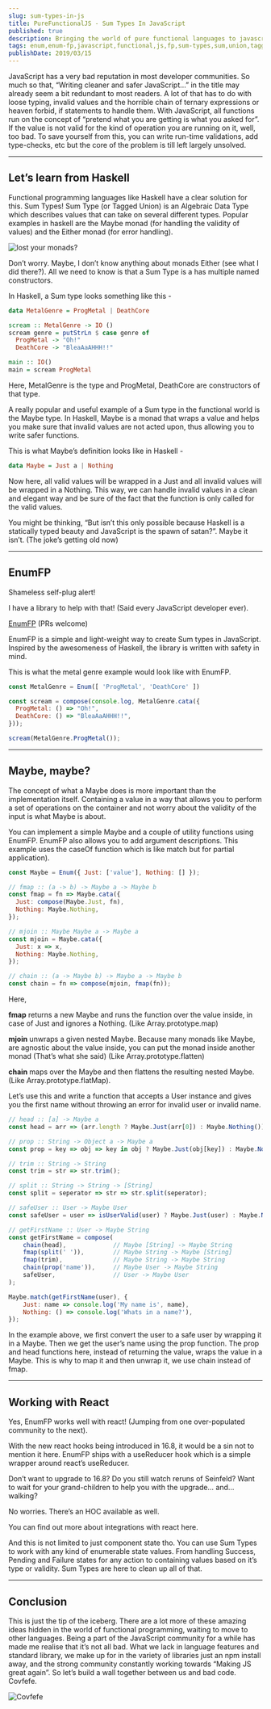 ```yaml
---
slug: sum-types-in-js
title: PureFunctionalJS - Sum Types In JavaScript
published: true
description: Bringing the world of pure functional languages to javascript one concept at a time
tags: enum,enum-fp,javascript,functional,js,fp,sum-types,sum,union,tagged
publishDate: 2019/03/15
---
```


JavaScript has a very bad reputation in most developer communities. So much so that, “Writing cleaner and safer JavaScript…” in the title may already seem a bit redundant to most readers. A lot of that has to do with loose typing, invalid values and the horrible chain of ternary expressions or heaven forbid, if statements to handle them. With JavaScript, all functions run on the concept of “pretend what you are getting is what you asked for”. If the value is not valid for the kind of operation you are running on it, well, too bad. To save yourself from this, you can write run-time validations, add type-checks, etc but the core of the problem is till left largely unsolved.

---

## Let’s learn from Haskell
Functional programming languages like Haskell have a clear solution for this. Sum Types! Sum Type (or Tagged Union) is an Algebraic Data Type which describes values that can take on several different types. Popular examples in haskell are the Maybe monad (for handling the validity of values) and the Either monad (for error handling).

![lost your monads?](/img/blog/enum-fp/haskell.jpeg)

Don’t worry. Maybe, I don’t know anything about monads Either (see what I did there?). All we need to know is that a Sum Type is a has multiple named constructors.

In Haskell, a Sum type looks something like this -

```haskell
data MetalGenre = ProgMetal | DeathCore

scream :: MetalGenre -> IO ()
scream genre = putStrLn $ case genre of
  ProgMetal -> "Oh!"
  DeathCore -> "BleaAaAHHH!!"

main :: IO()
main = scream ProgMetal
```

Here, MetalGenre is the type and ProgMetal, DeathCore are constructors of that type.

A really popular and useful example of a Sum type in the functional world is the Maybe type. In Haskell, Maybe is a monad that wraps a value and helps you make sure that invalid values are not acted upon, thus allowing you to write safer functions.

This is what Maybe’s definition looks like in Haskell -

```haskell
data Maybe = Just a | Nothing
```

Now here, all valid values will be wrapped in a Just and all invalid values will be wrapped in a Nothing. This way, we can handle invalid values in a clean and elegant way and be sure of the fact that the function is only called for the valid values.

You might be thinking, “But isn’t this only possible because Haskell is a statically typed beauty and JavaScript is the spawn of satan?”. Maybe it isn’t. (The joke’s getting old now)

---

## EnumFP
Shameless self-plug alert!

I have a library to help with that! (Said every JavaScript developer ever).

[EnumFP](https://github.com/phenax/enum-fp) (PRs welcome)

EnumFP is a simple and light-weight way to create Sum types in JavaScript. Inspired by the awesomeness of Haskell, the library is written with safety in mind.

This is what the metal genre example would look like with EnumFP.

```js
const MetalGenre = Enum([ 'ProgMetal', 'DeathCore' ])

const scream = compose(console.log, MetalGenre.cata({
  ProgMetal: () => "Oh!",
  DeathCore: () => "BleaAaAHHH!!",
}));

scream(MetalGenre.ProgMetal());
```

---

## Maybe, maybe?

The concept of what a Maybe does is more important than the implementation itself. Containing a value in a way that allows you to perform a set of operations on the container and not worry about the validity of the input is what Maybe is about.

You can implement a simple Maybe and a couple of utility functions using EnumFP. EnumFP also allows you to add argument descriptions. This example uses the caseOf function which is like match but for partial application).

```js
const Maybe = Enum({ Just: ['value'], Nothing: [] });

// fmap :: (a -> b) -> Maybe a -> Maybe b
const fmap = fn => Maybe.cata({
  Just: compose(Maybe.Just, fn),
  Nothing: Maybe.Nothing,
});

// mjoin :: Maybe Maybe a -> Maybe a
const mjoin = Maybe.cata({
  Just: x => x,
  Nothing: Maybe.Nothing,
});

// chain :: (a -> Maybe b) -> Maybe a -> Maybe b
const chain = fn => compose(mjoin, fmap(fn));
```

Here,

**fmap** returns a new Maybe and runs the function over the value inside, in case of Just and ignores a Nothing. (Like Array.prototype.map)

**mjoin** unwraps a given nested Maybe. Because many monads like Maybe, are agnostic about the value inside, you can put the monad inside another monad (That’s what she 
said) (Like Array.prototype.flatten)

**chain** maps over the Maybe and then flattens the resulting nested Maybe. (Like Array.prototype.flatMap).

Let’s use this and write a function that accepts a User instance and gives you the first name without throwing an error for invalid user or invalid name.


```js
// head :: [a] -> Maybe a
const head = arr => (arr.length ? Maybe.Just(arr[0]) : Maybe.Nothing());

// prop :: String -> Object a -> Maybe a
const prop = key => obj => key in obj ? Maybe.Just(obj[key]) : Maybe.Nothing();

// trim :: String -> String
const trim = str => str.trim();

// split :: String -> String -> [String]
const split = seperator => str => str.split(seperator);

// safeUser :: User -> Maybe User
const safeUser = user => isUserValid(user) ? Maybe.Just(user) : Maybe.Nothing();

// getFirstName :: User -> Maybe String
const getFirstName = compose(
    chain(head),             // Maybe [String] -> Maybe String
    fmap(split(' ')),        // Maybe String -> Maybe [String]
    fmap(trim),              // Maybe String -> Maybe String
    chain(prop('name')),     // Maybe User -> Maybe String
    safeUser,                // User -> Maybe User
);

Maybe.match(getFirstName(user), {
    Just: name => console.log('My name is', name),
    Nothing: () => console.log('Whats in a name?'),
});
```

In the example above, we first convert the user to a safe user by wrapping it in a Maybe. Then we get the user’s name using the prop function. The prop and head functions here, instead of returning the value, wraps the value in a Maybe. This is why to map it and then unwrap it, we use chain instead of fmap.

---

## Working with React
Yes, EnumFP works well with react! (Jumping from one over-populated community to the next).

With the new react hooks being introduced in 16.8, it would be a sin not to mention it here. EnumFP ships with a useReducer hook which is a simple wrapper around react’s useReducer.

Don’t want to upgrade to 16.8? Do you still watch reruns of Seinfeld? Want to wait for your grand-children to help you with the upgrade… and… walking?

No worries. There’s an HOC available as well.

You can find out more about integrations with react here.

And this is not limited to just component state tho. You can use Sum Types to work with any kind of enumerable state values. From handling Success, Pending and Failure states for any action to containing values based on it’s type or validity. Sum Types are here to clean up all of that.

---

## Conclusion
This is just the tip of the iceberg. There are a lot more of these amazing ideas hidden in the world of functional programming, waiting to move to other languages. Being a part of the JavaScript community for a while has made me realise that it’s not all bad. What we lack in language features and standard library, we make up for in the variety of libraries just an npm install away, and the strong community constantly working towards “Making JS great again”. So let’s build a wall together between us and bad code. Covfefe.

![Covfefe](/img/blog/enum-fp/trump.jpg)

